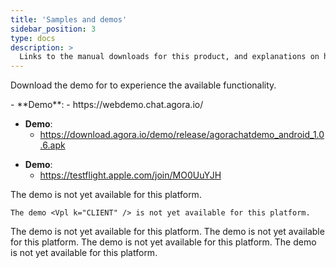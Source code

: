 ```yaml
---
title: 'Samples and demos'
sidebar_position: 3
type: docs
description: >
  Links to the manual downloads for this product, and explanations on how to install them.
---
```



Download the demo <Vpl k="CLIENT" /> for <Vg k="COMPANY" /> <Vg k="CHAT" /> to experience the available functionality.

<PlatformWrapper platform="web">
- **Demo**:
    - https://webdemo.chat.agora.io/
</PlatformWrapper>

<PlatformWrapper platform="android">

- **Demo**:
    - https://download.agora.io/demo/release/agorachatdemo_android_1.0.6.apk
</PlatformWrapper>

<PlatformWrapper platform="ios">

- **Demo**:
    -  https://testflight.apple.com/join/MO0UuYJH

</PlatformWrapper>

<PlatformWrapper platform="electron">

The demo <Vpl k="CLIENT" /> is not yet available for this platform.
</PlatformWrapper>

<PlatformWrapper platform="react-native">

    The demo <Vpl k="CLIENT" /> is not yet available for this platform.
</PlatformWrapper>

<PlatformWrapper platform="macos">
The demo <Vpl k="CLIENT" /> is not yet available for this platform.


</PlatformWrapper>
<PlatformWrapper platform="unity">
The demo <Vpl k="CLIENT" /> is not yet available for this platform.


</PlatformWrapper>



<PlatformWrapper platform="flutter">
The demo <Vpl k="CLIENT" /> is not yet available for this platform.

</PlatformWrapper>

<PlatformWrapper platform="windows">
The demo <Vpl k="CLIENT" /> is not yet available for this platform.


</PlatformWrapper>


